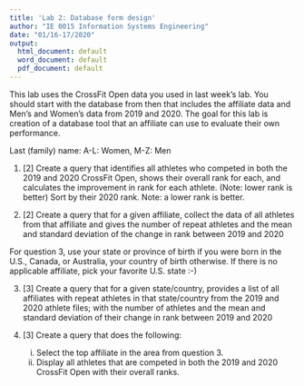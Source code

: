 ```yaml
---
title: 'Lab 2: Database form design'
author: "IE 0015 Information Systems Engineering"
date: "01/16-17/2020"
output:
  html_document: default
  word_document: default
  pdf_document: default
---
```


This lab uses the CrossFit Open data you used in last week's lab. You should start with the database from then that includes the affiliate data and Men's and Women's data from 2019 and 2020.  The goal for this lab is creation of a database tool that an affiliate can use to evaluate their own performance.

Last (family) name:  A-L: Women,  M-Z: Men

1. [2] Create a query that identifies all athletes who competed in both the 2019 and 2020 CrossFit Open, shows their overall rank for each, and calculates the improvement in rank for each athlete. (Note: lower rank is better)  Sort by their 2020 rank.  Note: a lower rank is better.


2. [2] Create a query that for a given affiliate, collect the data of all athletes from that affiliate and gives the number of repeat athletes and the mean and standard deviation of the change in rank between 2019 and 2020



For question 3, use your state or province of birth if you were born in the U.S., Canada, or Australia, your country of birth otherwise.  If there is no applicable affiliate, pick your favorite U.S. state :-)

3. [3] Create a query that for a given state/country, provides a list of all affiliates with repeat athletes in that state/country from the 2019 and 2020 athlete files; with the number of athletes and the mean and standard deviation of their change in rank between 2019 and 2020



4. [3]  Create a query that does the following:

    i.  Select the top affiliate in the area from question 3.
    ii. Display all athletes that are competed in both the 2019 and 2020 CrossFit Open with their overall ranks.
    
